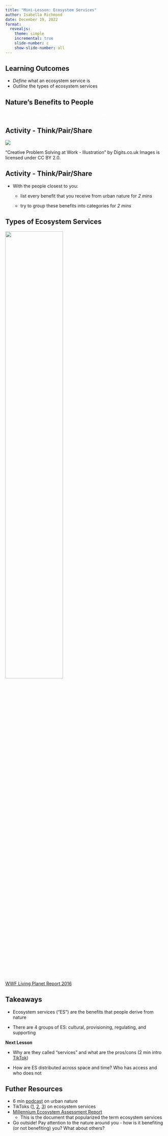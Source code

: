 ```yaml
---
title: "Mini-Lesson: Ecosystem Services"
author: Isabella Richmond
date: December 19, 2022
format: 
  revealjs:
    theme: simple
    incremental: true
    slide-number: c
    show-slide-number: all
---
```


## Learning Outcomes

-   *Define* what an ecosystem service is
-   *Outline* the types of ecosystem services

## Nature's Benefits to People {background-image="imgs/urbantree.jpg"}

::: aside
<w style = "color: white"> "Le Plateau Montreal - Tree" by ra1000 is licensed under CC BY-NC-ND 2.0 </w>
:::

## Activity - Think/Pair/Share

![](imgs/lightbulb.jpg){fig-align="center"}

::: aside
"Creative Problem Solving at Work - Illustration" by Digits.co.uk Images is licensed under CC BY 2.0.
:::

## Activity - Think/Pair/Share

::: nonincremental
-   With the people closest to you:
    -   list every benefit that you receive from urban nature for *2 mins*

    -   try to group these benefits into categories for *2 mins*
:::

## Types of Ecosystem Services

![](imgs/ES.png){fig-align="center" width="60%"}

::: aside
[WWF Living Planet Report 2016](https://c402277.ssl.cf1.rackcdn.com/publications/964/files/original/lpr_living_planet_report_2016.pdf?1477582118&_ga=1.148678772.2122160181.1464121326)
:::

## Takeaways

-   Ecosystem services ("ES") are the benefits that people derive from nature

-   There are 4 groups of ES: cultural, provisioning, regulating, and supporting

**Next Lesson**

-   Why are they called "services" and what are the pros/cons (2 min intro [TikTok](https://www.tiktok.com/@iguanalow/video/7159068103131794731?_t=8YHwUUN0u86&_r=1))

-   How are ES distributed across space and time? Who has access and who does not

## Futher Resources

::: nonincremental
-   6 min [podcast]() on urban nature
-   TikToks ([1](https://www.tiktok.com/@drkyliesoanes/video/7069574094596984066?_r=1&_t=8YHwDXX8iQQ&is_from_webapp=v1&item_id=7069574094596984066), [2](https://www.tiktok.com/@nerdyaboutneature/video/7136385526764014853?_r=1&_t=8YHwOq6qZXx&is_from_webapp=v1&item_id=7136385526764014853), [3](https://www.tiktok.com/@homegrownnationalpark/video/7075071542878588203?_r=1&_t=8YHwIAxPI2Q&is_from_webapp=v1&item_id=7075071542878588203)) on ecosystem services
-   [Millennium Ecosystem Assessment Report](https://www.millenniumassessment.org/documents/document.356.aspx.pdf)
    -   This is the document that popularized the term ecosystem services
-   Go outside! Pay attention to the nature around you - how is it benefiting (or not benefiting) you? What about others?
:::
